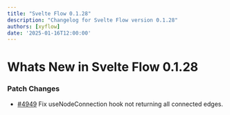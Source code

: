 ```yaml
---
title: "Svelte Flow 0.1.28"
description: "Changelog for Svelte Flow version 0.1.28"
authors: [xyflow]
date: '2025-01-16T12:00:00'
---
```

# Whats New in Svelte Flow 0.1.28
### Patch Changes
-   [#4949](https://github.com/xyflow/xyflow/pull/4949) Fix useNodeConnection hook not returning all connected edges.

